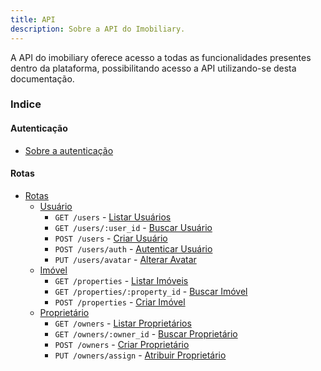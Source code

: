 ```yaml
---
title: API
description: Sobre a API do Imobiliary.
---
```


A API do imobiliary oferece acesso a todas as funcionalidades
presentes dentro da plataforma, possibilitando acesso a API
utilizando-se desta documentação.

### Indice

#### Autenticação
- [Sobre a autenticação](./api/autenticacao)

#### Rotas
- [Rotas](./api/rotas)
  - [Usuário](./api/rotas/usuario)
    - `GET /users` - [Listar Usuários](./api/rotas/usuario/listar)
    - `GET /users/:user_id` - [Buscar Usuário](./api/rotas/usuario/buscar)
    - `POST /users` - [Criar Usuário](./api/rotas/usuario/criar)
    - `POST /users/auth` - [Autenticar Usuário](./api/rotas/usuario/autenticar)
    - `PUT /users/avatar` - [Alterar Avatar](./api/rotas/usuario/alterar-avatar)
  - [Imóvel](./api/rotas/imovel)
    - `GET /properties` - [Listar Imóveis](./api/rotas/imovel/listar)
    - `GET /properties/:property_id` - [Buscar Imóvel](./api/rotas/imovel/buscar)
    - `POST /properties` - [Criar Imóvel](./api/rotas/imovel/criar)
  - [Proprietário](./api/rotas/proprietario)
    - `GET /owners` - [Listar Proprietários](./api/rotas/proprietario/buscar)
    - `GET /owners/:owner_id` - [Buscar Proprietário](./api/rotas/proprietario/listar)
    - `POST /owners` - [Criar Proprietário](./api/rotas/proprietario/criar)
    - `PUT /owners/assign` - [Atribuir Proprietário](./api/rotas/proprietario/atribuir)


